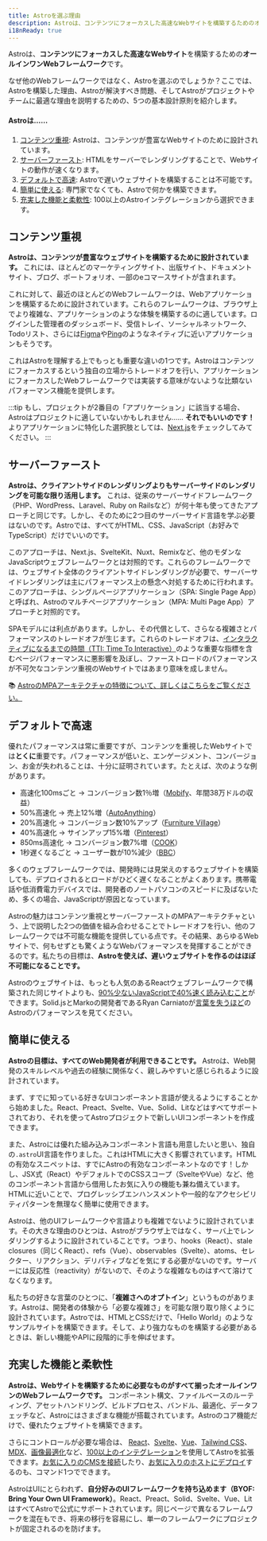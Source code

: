 ```yaml
---
title: Astroを選ぶ理由
description: Astroは、コンテンツにフォーカスした高速なWebサイトを構築するためのオールインワンWebフレームワークです。詳しくはこちら。
i18nReady: true
---
```


Astroは、**コンテンツにフォーカスした高速なWebサイト**を構築するための**オールインワンWebフレームワーク**です。

なぜ他のWebフレームワークではなく、Astroを選ぶのでしょうか？ここでは、Astroを構築した理由、Astroが解決すべき問題、そしてAstroがプロジェクトやチームに最適な理由を説明するための、5つの基本設計原則を紹介します。

#### Astroは……

1. [コンテンツ重視](#コンテンツ重視): Astroは、コンテンツが豊富なWebサイトのために設計されています。
2. [サーバーファースト](#サーバーファースト): HTMLをサーバーでレンダリングすることで、Webサイトの動作が速くなります。
3. [デフォルトで高速](#デフォルトで高速): Astroで遅いウェブサイトを構築することは不可能です。
4. [簡単に使える](#簡単に使える): 専門家でなくても、Astroで何かを構築できます。
5. [充実した機能と柔軟性](#充実した機能と柔軟性): 100以上のAstroインテグレーションから選択できます。


## コンテンツ重視

**Astroは、コンテンツが豊富なウェブサイトを構築するために設計されています。** これには、ほとんどのマーケティングサイト、出版サイト、ドキュメントサイト、ブログ、ポートフォリオ、一部のeコマースサイトが含まれます。

これに対して、最近のほとんどのWebフレームワークは、Webアプリケーションを構築するために設計されています。これらのフレームワークは、ブラウザ上でより複雑な、アプリケーションのような体験を構築するのに適しています。ログインした管理者のダッシュボード、受信トレイ、ソーシャルネットワーク、Todoリスト、さらには[Figma](https://www.figma.com/)や[Ping](https://ping.gg/)のようなネイティブに近いアプリケーションもそうです。

これはAstroを理解する上でもっとも重要な違いの1つです。Astroはコンテンツにフォーカスするという独自の立場からトレードオフを行い、アプリケーションにフォーカスしたWebフレームワークでは実装する意味がないような比類ないパフォーマンス機能を提供します。

:::tip
もし、プロジェクトが2番目の「アプリケーション」に該当する場合、Astroはプロジェクトに適していないかもしれません…… **それでもいいのです！** よりアプリケーションに特化した選択肢としては、[Next.js](https://nextjs.org/)をチェックしてみてください。
:::


## サーバーファースト

**Astroは、クライアントサイドのレンダリングよりもサーバーサイドのレンダリングを可能な限り活用します。** これは、従来のサーバーサイドフレームワーク（PHP、WordPress、Laravel、Ruby on Railsなど）が何十年も使ってきたアプローチと同じです。しかし、そのために2つ目のサーバーサイド言語を学ぶ必要はないのです。Astroでは、すべてがHTML、CSS、JavaScript（お好みでTypeScript）だけでいいのです。

このアプローチは、Next.js、SvelteKit、Nuxt、Remixなど、他のモダンなJavaScriptウェブフレームワークとは対照的です。これらのフレームワークでは、ウェブサイト全体のクライアントサイドレンダリングが必要で、サーバーサイドレンダリングは主にパフォーマンス上の懸念へ対処するために行われます。このアプローチは、シングルページアプリケーション（SPA: Single Page App）と呼ばれ、Astroのマルチページアプリケーション（MPA: Multi Page App）アプローチと対照的です。

SPAモデルには利点があります。しかし、その代償として、さらなる複雑さとパフォーマンスのトレードオフが生じます。これらのトレードオフは、[インタラクティブになるまでの時間（TTI: Time To Interactive）](https://web.dev/interactive/)のような重要な指標を含むページパフォーマンスに悪影響を及ぼし、ファーストロードのパフォーマンスが不可欠なコンテンツ重視のWebサイトではあまり意味を成しません。

📚 [AstroのMPAアーキテクチャの特徴について、詳しくはこちらをご覧ください。](/ja/concepts/mpa-vs-spa/)


## デフォルトで高速

優れたパフォーマンスは常に重要ですが、コンテンツを重視したWebサイトでは**とくに**重要です。パフォーマンスが低いと、エンゲージメント、コンバージョン、お金が失われることは、十分に証明されています。たとえば、次のような例があります。

- 高速化100msごと → コンバージョン数1％増（[Mobify](https://web.dev/why-speed-matters/)、年間38万ドルの収益）
- 50%高速化 → 売上12%増（[AutoAnything](https://www.digitalcommerce360.com/2010/08/19/web-accelerator-revs-conversion-and-sales-autoanything/)）
- 20%高速化 → コンバージョン数10%アップ（[Furniture Village](https://www.thinkwithgoogle.com/intl/en-gb/marketing-strategies/app-and-mobile/furniture-village-and-greenlight-slash-page-load-times-boosting-user-experience/)）
- 40%高速化 → サインアップ15%増（[Pinterest](https://medium.com/pinterest-engineering/driving-user-growth-with-performance-improvements-cfc50dafadd7)）
- 850ms高速化 → コンバージョン数7%増（[COOK](https://web.dev/why-speed-matters/)）
- 1秒遅くなるごと → ユーザー数が10%減少（[BBC](https://www.creativebloq.com/features/how-the-bbc-builds-websites-that-scale)）

多くのウェブフレームワークでは、開発時には見栄えのするウェブサイトを構築しても、デプロイされるとロードがひどく遅くなることがよくあります。携帯電話や低消費電力デバイスでは、開発者のノートパソコンのスピードに及ばないため、多くの場合、JavaScriptが原因となっています。

Astroの魅力はコンテンツ重視とサーバーファーストのMPAアーキテクチャという、上で説明した2つの価値を組み合わせることでトレードオフを行い、他のフレームワークでは不可能な機能を提供している点です。その結果、あらゆるWebサイトで、何もせずとも驚くようなWebパフォーマンスを発揮することができるのです。私たちの目標は、**Astroを使えば、遅いウェブサイトを作るのはほぼ不可能になることです。**

Astroのウェブサイトは、もっとも人気のあるReactウェブフレームワークで構築された同じサイトよりも、[90%少ないJavaScriptで40%速く読み込むこと](https://twitter.com/t3dotgg/status/1437195415439360003)ができます。Solid.jsとMarkoの開発者であるRyan Carniatoが[言葉を失うほど](https://youtu.be/2ZEMb_H-LYE?t=8163)のAstroのパフォーマンスを見てください。


## 簡単に使える

**Astroの目標は、すべてのWeb開発者が利用できることです。** Astroは、Web開発のスキルレベルや過去の経験に関係なく、親しみやすいと感じられるように設計されています。

まず、すでに知っている好きなUIコンポーネント言語が使えるようにすることから始めました。React、Preact、Svelte、Vue、Solid、Litなどはすべてサポートされており、それを使ってAstroプロジェクトで新しいUIコンポーネントを作成できます。

また、Astroには優れた組み込みコンポーネント言語も用意したいと思い、独自の`.astro`UI言語を作りました。これはHTMLに大きく影響されています。HTMLの有効なスニペットは、すでにAstroの有効なコンポーネントなのです！しかし、JSX式（React）やデフォルトでのCSSスコープ（SvelteやVue）など、他のコンポーネント言語から借用したお気に入りの機能も兼ね備えています。HTMLに近いことで、プログレッシブエンハンスメントや一般的なアクセシビリティパターンを無理なく簡単に使用できます。

Astroは、他のUIフレームワークや言語よりも複雑でないように設計されています。その大きな理由のひとつは、Astroがブラウザ上ではなく、サーバ上でレンダリングするように設計されていることです。つまり、hooks（React）、stale closures（同じくReact）、refs（Vue）、observables（Svelte）、atoms、セレクター、リアクション、デリバティブなどを気にする必要がないのです。サーバーには反応性（reactivity）がないので、そのような複雑なものはすべて溶けてなくなります。

私たちの好きな言葉のひとつに、「**複雑さへのオプトイン**」というものがあります。Astroは、開発者の体験から「必要な複雑さ」を可能な限り取り除くように設計されています。Astroでは、HTMLとCSSだけで、「Hello World」のようなサンプルサイトを構築できます。そして、より強力なものを構築する必要があるときは、新しい機能やAPIに段階的に手を伸ばせます。


## 充実した機能と柔軟性

**Astroは、Webサイトを構築するために必要なものがすべて揃ったオールインワンのWebフレームワークです。** コンポーネント構文、ファイルベースのルーティング、アセットハンドリング、ビルドプロセス、バンドル、最適化、データフェッチなど、Astroにはさまざまな機能が搭載されています。Astroのコア機能だけで、優れたウェブサイトを構築できます。

さらにコントロールが必要な場合は、 [React](https://www.npmjs.com/package/@astrojs/react)、[Svelte](https://www.npmjs.com/package/@astrojs/svelte)、[Vue](https://www.npmjs.com/package/@astrojs/vue)、[Tailwind CSS](https://www.npmjs.com/package/@astrojs/tailwind)、[MDX](https://www.npmjs.com/package/@astrojs/mdx)、[画像最適化](https://www.npmjs.com/package/@astrojs/image)など、[100以上のインテグレーション](https://astro.build/integrations/)を使用してAstroを拡張できます。[お気に入りのCMSを接続](/ja/guides/cms/)したり、[お気に入りのホストにデプロイ](/ja/guides/deploy/)するのも、コマンド1つでできます。

AstroはUIにとらわれず、**自分好みのUIフレームワークを持ち込めます（BYOF: Bring Your Own UI Framework）**。React、Preact、Solid、Svelte、Vue、LitはすべてAstroで公式にサポートされています。同じページで異なるフレームワークを混在もでき、将来の移行を容易にし、単一のフレームワークにプロジェクトが固定されるのを防げます。
